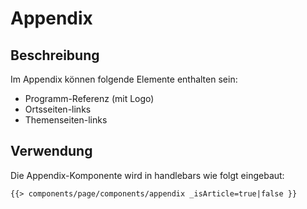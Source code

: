 
<Meta of={AppendixStories} />

# Appendix

## Beschreibung

Im Appendix können folgende Elemente enthalten sein: 
- Programm-Referenz (mit Logo)
- Ortsseiten-links
- Themenseiten-links

## Verwendung

Die Appendix-Komponente wird in handlebars wie folgt eingebaut:

```html
{{> components/page/components/appendix _isArticle=true|false }}
```

<Canvas withToolbar>
    <Story of={AppendixStories.Default} />
</Canvas>

<ArgsTable story="default" />
